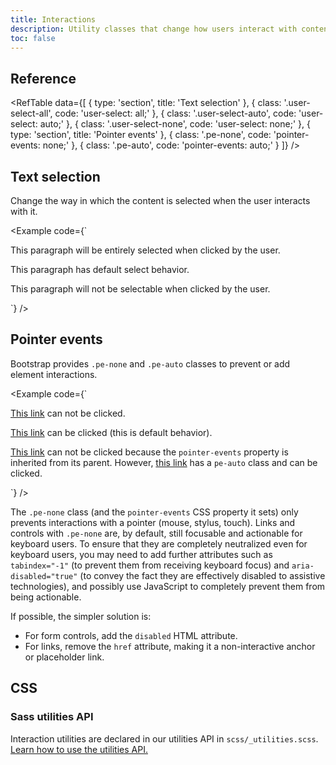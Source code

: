 ```yaml
---
title: Interactions
description: Utility classes that change how users interact with contents of a website.
toc: false
---
```


## Reference

<RefTable data={[
  {
    type: 'section',
    title: 'Text selection'
  },
  {
    class: '.user-select-all',
    code: 'user-select: all;'
  },
  {
    class: '.user-select-auto',
    code: 'user-select: auto;'
  },
  {
    class: '.user-select-none',
    code: 'user-select: none;'
  },
  {
    type: 'section',
    title: 'Pointer events'
  },
  {
    class: '.pe-none',
    code: 'pointer-events: none;'
  },
  {
    class: '.pe-auto',
    code: 'pointer-events: auto;'
  }
]} />

## Text selection

Change the way in which the content is selected when the user interacts with it.

<Example code={`<p class="user-select-all">This paragraph will be entirely selected when clicked by the user.</p>
<p class="user-select-auto">This paragraph has default select behavior.</p>
<p class="user-select-none">This paragraph will not be selectable when clicked by the user.</p>`} />

## Pointer events

Bootstrap provides `.pe-none` and `.pe-auto` classes to prevent or add element interactions.

<Example code={`<p><a href="#" class="pe-none" tabindex="-1" aria-disabled="true">This link</a> can not be clicked.</p>
<p><a href="#" class="pe-auto">This link</a> can be clicked (this is default behavior).</p>
<p class="pe-none"><a href="#" tabindex="-1" aria-disabled="true">This link</a> can not be clicked because the <code>pointer-events</code> property is inherited from its parent. However, <a href="#" class="pe-auto">this link</a> has a <code>pe-auto</code> class and can be clicked.</p>`} />

The `.pe-none` class (and the `pointer-events` CSS property it sets) only prevents interactions with a pointer (mouse, stylus, touch). Links and controls with `.pe-none` are, by default, still focusable and actionable for keyboard users. To ensure that they are completely neutralized even for keyboard users, you may need to add further attributes such as `tabindex="-1"` (to prevent them from receiving keyboard focus) and `aria-disabled="true"` (to convey the fact they are effectively disabled to assistive technologies), and possibly use JavaScript to completely prevent them from being actionable.

If possible, the simpler solution is:

- For form controls, add the `disabled` HTML attribute.
- For links, remove the `href` attribute, making it a non-interactive anchor or placeholder link.

## CSS

### Sass utilities API

Interaction utilities are declared in our utilities API in `scss/_utilities.scss`. [Learn how to use the utilities API.]([[docsref:/utilities/api#using-the-api]])

<ScssDocs name="utils-interaction" file="scss/_utilities.scss" />
